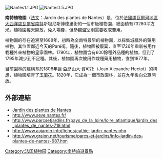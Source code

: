 {{unreferenced|time=2015-10-12T04:22:29+00:00}}
[[File:Nantes1.1.JPG|thumb]]
[[File:Nantes1.5.JPG|thumb]]

'''南特植物園'''（[[法文|法文]]：Jardin des plantes de Nantes）是，位於[[法國|法國]][[盧瓦爾河地區|盧瓦爾河地區]][[大西洋盧瓦爾省|大西洋盧瓦爾省]][[南特|南特]]斯坦尼斯博德里街的一個市級植物園，總面積有73280平方米。植物園每天開放，免入場費，但參觀溫室則需要收取費用。

植物園的存在追溯至1688年，初時為全南特最早的植物園，以採集城牆外的藥用植物，其位置鄰近今天的Paré街。隨後，植物園被廢棄，直至1726年重新被用作栽種外來植物的皇家園林。1790年，植物園含有600餘種外品種的植物，但到了1795年減少到不足種。其後，植物園再次被用作栽種藥用植物，直到1877年。

目前園林的建構基於1806年讓‧亞歷山大‧賀可托（Jean Alexandre Hectot）的構想，植物園培育了[[玉蘭花|玉蘭花]]。1820年，它成為一個市政園林，並在九年後向公眾開放。

== 外部連結==
{{Commonscat|Jardin des plantes de Nantes}}
* [https://web.archive.org/web/20090522063652/http://www.jardins.nantes.fr/Lesjardins/info/116.htm Jardin des plantes de Nantes]
* http://www.seve.nantes.fr/{{Wayback|url=http://www.seve.nantes.fr/ |date=20081111054920 }}
* http://www.parcsetjardins.fr/pays_de_la_loire/loire_atlantique/jardin_des_plantes_de_nantes-719.html{{Wayback|url=http://www.parcsetjardins.fr/pays_de_la_loire/loire_atlantique/jardin_des_plantes_de_nantes-719.html |date=20151222140056 }}
* http://www.aujardin.info/fiches/cathie-jardin-nantes.php{{Wayback|url=http://www.aujardin.info/fiches/cathie-jardin-nantes.php |date=20150921000355 }}
* http://www.gralon.net/tourisme/parcs-et-jardins/info-jardin-des-plantes-de-nantes-687.htm{{Wayback|url=http://www.gralon.net/tourisme/parcs-et-jardins/info-jardin-des-plantes-de-nantes-687.htm |date=20150427172300 }}

{{coord|47|13|10|N|1|32|34|W|source:eswiki_region:FR|display=title}}

[[Category:法国植物园|Category:法国植物园]]
[[Category:南特旅遊景點|Category:南特旅遊景點]]